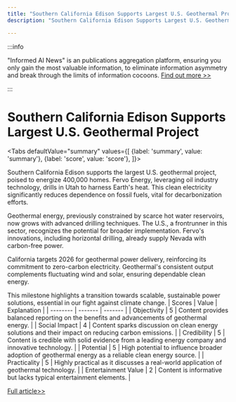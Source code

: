 ```yaml
---
title: "Southern California Edison Supports Largest U.S. Geothermal Project"
description: "Southern California Edison Supports Largest U.S. Geothermal Project"

---
```



:::info

"Informed AI News" is an publications aggregation platform, ensuring you only gain the most valuable information, to eliminate information asymmetry and break through the limits of information cocoons.  [Find out more >>](/)

:::

# Southern California Edison Supports Largest U.S. Geothermal Project


<Tabs
	defaultValue="summary"
	values={[
	{label: 'summary', value: 'summary'},
	{label: 'score', value: 'score'},
]}>
<TabItem value="summary">


Southern California Edison supports the largest U.S. geothermal project, poised to energize 400,000 homes. Fervo Energy, leveraging oil industry technology, drills in Utah to harness Earth's heat. This clean electricity significantly reduces dependence on fossil fuels, vital for decarbonization efforts.

Geothermal energy, previously constrained by scarce hot water reservoirs, now grows with advanced drilling techniques. The U.S., a frontrunner in this sector, recognizes the potential for broader implementation. Fervo's innovations, including horizontal drilling, already supply Nevada with carbon-free power.

California targets 2026 for geothermal power delivery, reinforcing its commitment to zero-carbon electricity. Geothermal's consistent output complements fluctuating wind and solar, ensuring dependable clean energy.

This milestone highlights a transition towards scalable, sustainable power solutions, essential in our fight against climate change.
</TabItem>
<TabItem value="score">
	| Scores     | Value   | Explanation |
	| -------- | ------- | ------- |
	| Objectivity  | 5    | Content provides balanced reporting on the benefits and advancements of geothermal energy.    |
	| Social Impact | 4     | Content sparks discussion on clean energy solutions and their impact on reducing carbon emissions.    |
	| Credibility    | 5    | Content is credible with solid evidence from a leading energy company and innovative technology.    |
	| Potential    | 5    | High potential to influence broader adoption of geothermal energy as a reliable clean energy source.    |
	| Practicality    | 5    | Highly practical as it discusses a real-world application of geothermal technology.    |
	| Entertainment Value    | 2    | Content is informative but lacks typical entertainment elements.    |
</TabItem>
</Tabs>

[Full article>>](https://apnews.com/article/geothermal-energy-heat-renewable-power-climate-fervo-343efd2a284d975b98219e66a6043291)
